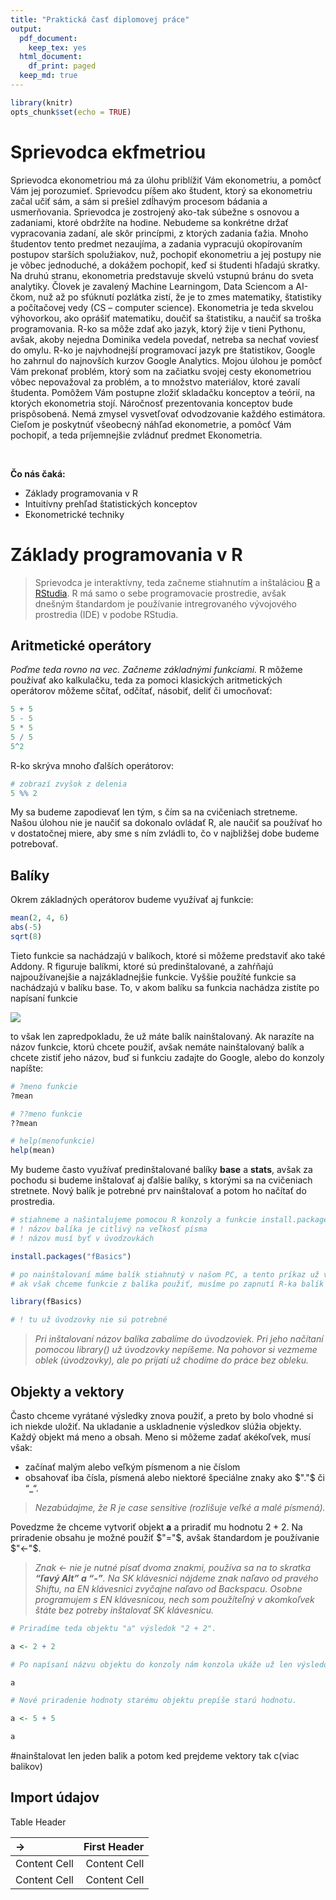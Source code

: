 ```yaml
---
title: "Praktická časť diplomovej práce"
output: 
  pdf_document:
    keep_tex: yes
  html_document:
    df_print: paged
  keep_md: true
---
```


```r
library(knitr)
opts_chunk$set(echo = TRUE)
```

# Sprievodca ekfmetriou

Sprievodca ekonometriou má za úlohu priblížiť Vám ekonometriu, a pomôcť Vám jej porozumieť. Sprievodcu píšem ako študent, ktorý sa ekonometriu začal učiť sám, a sám si prešiel zdĺhavým procesom bádania a usmerňovania. Sprievodca je zostrojený ako-tak súbežne s osnovou a zadaniami, ktoré obdržíte na hodine. Nebudeme sa konkrétne držať vypracovania zadaní, ale skôr princípmi, z ktorých zadania ťažia. Mnoho študentov tento predmet nezaujíma, a zadania vypracujú okopírovaním postupov starších spolužiakov, nuž, pochopiť ekonometriu a jej postupy nie je vôbec jednoduché, a dokážem pochopiť, keď si študenti hľadajú skratky. Na druhú stranu, ekonometria predstavuje skvelú vstupnú bránu do sveta analytiky. Človek je zavalený Machine Learningom, Data Sciencom a AI-čkom, nuž až po sfúknutí pozlátka zistí, že je to zmes matematiky, štatistiky a počítačovej vedy (CS – computer science). Ekonometria je teda skvelou výhovorkou, ako oprášiť matematiku, doučiť sa štatistiku, a naučiť sa troška programovania. R-ko sa môže zdať ako jazyk, ktorý žije v tieni Pythonu, avšak, akoby nejedna Dominika vedela povedať, netreba sa nechať voviesť do omylu. R-ko je najvhodnejší programovací jazyk pre štatistikov, Google ho zahrnul do najnovších kurzov Google Analytics. Mojou úlohou je pomôcť Vám prekonať problém, ktorý som na začiatku svojej cesty ekonometriou vôbec nepovažoval za problém, a to množstvo materiálov, ktoré zavalí študenta. Pomôžem Vám postupne zložiť skladačku konceptov a teórií, na ktorých ekonometria stojí. Náročnosť prezentovania konceptov bude prispôsobená. Nemá zmysel vysvetľovať odvodzovanie každého estimátora. Cieľom je poskytnúť všeobecný náhľad ekonometrie, a pomôcť Vám pochopiť, a teda príjemnejšie zvládnuť predmet Ekonometria.    

&nbsp;  
 
__Čo nás čaká:__  

* Základy programovania v R  
* Intuitívny prehľad štatistických konceptov  
* Ekonometrické techniky 

\newpage

# Základy programovania v R  

> Sprievodca je interaktívny, teda začneme stiahnutím a inštaláciou [R](https://cran.r-project.org/mirrors.html) a [RStudia](https://cran.r-project.org/mirrors.html). R má samo o sebe programovacie prostredie, avšak dnešným štandardom je používanie intregrovaného vývojového prostredia (IDE) v podobe RStudia.  

## Aritmetické operátory
  
_Poďme teda rovno na vec. Začneme základnými funkciami._ R môžeme používať ako kalkulačku, teda za pomoci klasických aritmetických operátorov môžeme sčítať, odčítať, násobiť, deliť či umocňovať:
```r
5 + 5
5 - 5
5 * 5
5 / 5
5^2
```
  
R-ko skrýva mnoho ďalších operátorov:

```r
# zobrazí zvyšok z delenia
5 %% 2
```

My sa budeme zapodievať len tým, s čím sa na cvičeniach stretneme. Našou úlohou nie je naučiť sa dokonalo ovládať R, ale naučiť sa používať ho v dostatočnej miere, aby sme s ním zvládli to, čo v najbližšej dobe budeme potrebovať.  

\newpage  

## Balíky

Okrem základných operátorov budeme využívať aj funkcie:
```r
mean(2, 4, 6)
abs(-5)
sqrt(8)
```

Tieto funkcie sa nachádzajú v balíkoch, ktoré si môžeme predstaviť ako také Addony. R figuruje balíkmi, ktoré sú predinštalované, a zahŕňajú najpoužívanejšie a najzákladnejšie funkcie. Vyššie použíté funkcie sa nachádzajú v balíku base. To, v akom balíku sa funkcia nachádza zistíte po napísaní funkcie  

![](D:\Desktop\diplomka obrazky\1.png)  

to však len zapredpokladu, že už máte balík nainštalovaný. Ak narazíte na názov funkcie, ktorú chcete použiť, avšak nemáte nainštalovaný balík a chcete zistiť jeho názov, buď si funkciu zadajte do Google, alebo do konzoly napíšte:

```r
# ?meno funkcie
?mean

# ??meno funkcie
??mean

# help(menofunkcie)
help(mean)
```

My budeme často využívať predinštalované balíky __base__ a __stats__, avšak za pochodu si budeme inštalovať aj ďalšie balíky, s ktorými sa na cvičeniach stretnete. Nový balík je potrebné prv nainštalovať a potom ho načítať do prostredia.  

```r
# stiahneme a našintalujeme pomocou R konzoly a funkcie install.packages()
# ! názov balíka je citlivý na veľkosť písma
# ! názov musí byť v úvodzovkách

install.packages("fBasics")

# po nainštalovaní máme balík stiahnutý v našom PC, a tento príkaz už viac nepoužívame
# ak však chceme funkcie z balíka použiť, musíme po zapnutí R-ka balík načítať príkazom

library(fBasics)

# ! tu už úvodzovky nie sú potrebné

```

> _Pri inštalovaní názov balíka zabalíme do úvodzoviek. Pri jeho načítaní pomocou library() už úvodzovky nepíšeme.
Na pohovor si vezmeme oblek (úvodzovky), ale po prijatí už chodíme do práce bez obleku._  

## Objekty a vektory

Často chceme vyrátané výsledky znova použiť, a preto by bolo vhodné si ich niekde uložiť. Na ukladanie a uskladnenie výsledkov slúžia objekty. Každý objekt má meno a obsah. Meno si môžeme zadať akékoľvek, musí však:

* začínať malým alebo veľkým písmenom a nie číslom
* obsahovať iba čísla, písmená alebo niektoré špeciálne znaky ako $"."$ či "_".  

> _Nezabúdajme, že R je case sensitive (rozlišuje veľké a malé písmená)._  

Povedzme že chceme vytvoriť objekt __a__ a priradiť mu hodnotu $2 + 2$. Na priradenie obsahu je možné použiť $"="$, avšak štandardom je používanie $"<-"$.

> _Znak <- nie je nutné písať dvoma znakmi, používa sa na to skratka __"ľavý Alt" a "-"__. Na SK klávesnici nájdeme znak naľavo od pravého Shiftu, na EN klávesnici zvyčajne naľavo od Backspacu. Osobne programujem s EN klávesnicou, nech som použíteľný v akomkoľvek štáte bez potreby inštalovať SK klávesnicu._

```r
# Priradíme teda objektu "a" výsledok "2 + 2".

a <- 2 + 2

# Po napísaní názvu objektu do konzoly nám konzola ukáže už len výsledok.

a

# Nové priradenie hodnoty starému objektu prepíše starú hodnotu.

a <- 5 + 5

a
```

#nainštalovat len jeden balik a potom ked prejdeme vektory tak c(viac balikov)

## Import údajov
Table Header  

->| First Header  | Second Header |<- 
| :------------- | -------------: |
| Content Cell  | Content Cell  |
| Content Cell  | Content Cell  |
